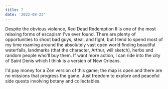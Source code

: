 ```yaml
---
title: 7
date: '2022-08-23'
---
```


Despite the obvious violence, Red Dead Redemption II is one of the most relaxing forms of escapism I've ever found. There are plenty of opportunities to shoot bad guys, steal, and fight, but I tend to spend most of my time roaming around the absolutely vast open world finding beautiful waterfalls, landmarks (that the character, Arthur, will sketch), herbs and random people who'll buy them. If want more action, I can ride into the city of Saint Denis which I think is a version of New Orleans.

I'd pay money for a Zen version of this game; the map is open and there are no missions that progress the game. Just freedom to explore and peaceful side quests involving botany and collectables.
